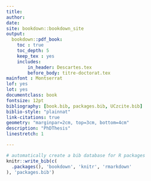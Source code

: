 ```yaml
---
title:
author: 
date: 
site: bookdown::bookdown_site
output: 
  bookdown::pdf_book: 
    toc : true
    toc_depth: 5
    keep_tex : yes
    includes:
        in_header: Descartes.tex
        before_body: titre-doctorat.tex
mainfont : Montserrat
lof: yes
lot: yes        
documentclass: book
fontsize: 12pt
bibliography: [book.bib, packages.bib, UCzcite.bib]
biblio-style: "plainnat"
link-citations: true
geometry: "marginpar=2cm, top=3cm, bottom=4cm"
description: "PhDThesis"
linestretch: 1

---
```


<!-- # Prerequisites -->

<!-- This is a _sample_ book written in **Markdown**. You can use anything that Pandoc's Markdown supports, e.g., a math equation $a^2 + b^2 = c^2$. -->

<!-- For now, you have to install the development versions of **bookdown** from Github: -->

<!-- ```{r eval=FALSE} -->
<!-- devtools::install_github("rstudio/bookdown") -->
<!-- ``` -->

<!-- Remember each Rmd file contains one and only one chapter, and a chapter is defined by the first-level heading `#`. -->

<!-- To compile this example to PDF, you need to install XeLaTeX. -->

```r
# automatically create a bib database for R packages
knitr::write_bib(c(
  .packages(), 'bookdown', 'knitr', 'rmarkdown'
), 'packages.bib')
```
